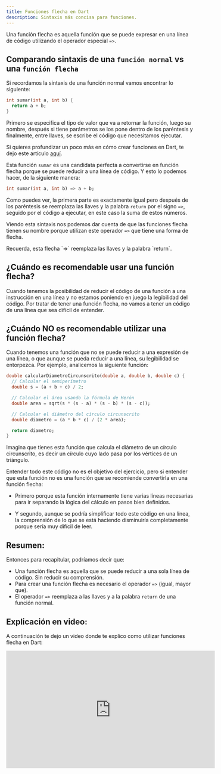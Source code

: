 ```yaml
---
title: Funciones flecha en Dart
description: Sintaxis más concisa para funciones.
---
```


Una función flecha es aquella función que se puede expresar en una línea de código utilizando el operador especial `=>`.

## Comparando sintaxis de una `función normal` vs una `función flecha`

Si recordamos la sintaxis de una función normal vamos encontrar lo siguiente:

```dart	
int sumar(int a, int b) {
  return a + b;
}
```

Primero se especifica el tipo de valor que va a retornar la función, luego su nombre, después si tiene parámetros se los pone dentro de los paréntesis y finalmente, entre llaves, se escribe el código que necesitamos ejecutar. 

Si quieres profundizar un poco más en cómo crear funciones en Dart, te dejo este artículo [aquí](https://codingtube.dev/docs/dart/funciones-en-dart).

Esta función `sumar` es una candidata perfecta a convertirse en función flecha porque se puede reducir a una línea de código. Y esto lo podemos hacer, de la siguiente manera:

```dart
int sumar(int a, int b) => a + b;
```

Como puedes ver, la primera parte es exactamente igual pero después de los paréntesis se reemplaza las llaves y la palabra `return` por el signo `=>`, seguido por el código a ejecutar, en este caso la suma de estos números.

Viendo esta sintaxis nos podemos dar cuenta de que las funciones flecha tienen su nombre porque utilizan este operador `=>` que tiene una forma de flecha. 

<Callout title="Nota">
Recuerda, esta flecha `=>` reemplaza las llaves y la palabra `return`.
</Callout>

## ¿Cuándo es recomendable usar una función flecha? 

Cuando tenemos la posibilidad de reducir el código de una función a una instrucción en una línea y no estamos poniendo en juego la legibilidad del código. Por tratar de tener una función flecha, no vamos a tener un código de una línea que sea difícil de entender.

## ¿Cuándo NO es recomendable utilizar una función flecha? 

Cuando tenemos una función que no se puede reducir a una expresión de una línea, o que aunque se pueda reducir a una línea, su legibilidad se entorpezca. Por ejemplo, analicemos la siguiente función:

```dart
double calcularDiametroCircunscrito(double a, double b, double c) {
  // Calcular el semiperímetro
  double s = (a + b + c) / 2;

  // Calcular el área usando la fórmula de Herón
  double area = sqrt(s * (s - a) * (s - b) * (s - c));

  // Calcular el diámetro del círculo circunscrito
  double diametro = (a * b * c) / (2 * area);

  return diametro;
}
```

Imagina que tienes esta función que calcula el diámetro de un círculo circunscrito, es decir un círculo cuyo lado pasa por los vértices de un triángulo. 

Entender todo este código no es el objetivo del ejercicio, pero si entender que esta función no es una función que se recomiende convertirla en una función flecha: 

* Primero porque esta función internamente tiene varias líneas necesarias para ir separando la lógica del cálculo en pasos bien definidos. 

* Y segundo, aunque se podría simplificar todo este código en una línea, la comprensión de lo que se está haciendo disminuiría completamente porque sería muy difícil de leer.

## Resumen:

Entonces para recapitular, podríamos decir que: 

- Una función flecha es aquella que se puede reducir a una sola línea de código. Sin reducir su comprensión.
- Para crear una función flecha es necesario el operador `=>` (igual, mayor que).
- El operador `=>` reemplaza a las llaves y a la palabra `return` de una función normal.

## Explicación en video:

A continuación te dejo un video donde te explico como utilizar funciones flecha en Dart:

<iframe width="560" height="315" src="https://www.youtube.com/embed/0DOrbal4A2Y?si=YCexOuQ0-78aZfOO" title="YouTube video player" frameBorder="0" allow="accelerometer; autoplay; clipboard-write; encrypted-media; gyroscope; picture-in-picture; web-share" referrerPolicy="strict-origin-when-cross-origin" allowFullScreen></iframe>